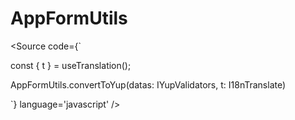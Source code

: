
<Meta title="utils/AppFormUtils" />

# AppFormUtils

<Source code={`

  const { t } = useTranslation();

  AppFormUtils.convertToYup(datas: IYupValidators, t: I18nTranslate)

`} language='javascript' />
